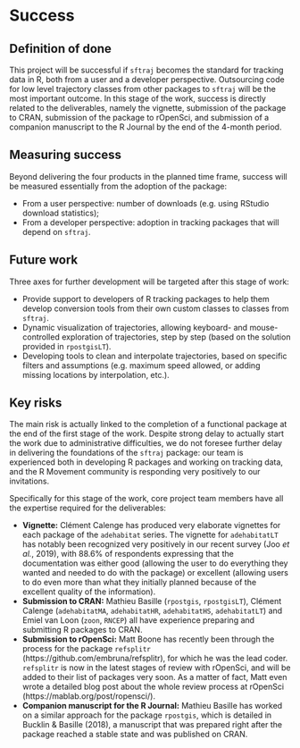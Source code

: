 # Success
<!-- 
Projects should have a definition of done that is measurable, and a thorough understanding going in of what the risks are to delivery 
-->

## Definition of done
<!-- 
What does success look like? 
-->

This project will be successful if `sftraj` becomes the standard for
tracking data in R, both from a user and a developer
perspective. Outsourcing code for low level trajectory classes from
other packages to `sftraj` will be the most important outcome. In this
stage of the work, success is directly related to the deliverables,
namely the vignette, submission of the package to CRAN, submission of
the package to rOpenSci, and submission of a companion manuscript to
the R Journal by the end of the 4-month period.


## Measuring success
<!-- 
How will we know when success is achieved, what markers can we use along the way 
-->

Beyond delivering the four products in the planned time frame, success
will be measured essentially from the adoption of the package:

* From a user perspective: number of downloads (e.g. using RStudio
  download statistics);
* From a developer perspective: adoption in tracking packages that
  will depend on `sftraj`.


## Future work
<!-- 
How could this be extended / developed in the future by yourself and/or the community in general?
-->

Three axes for further development will be targeted after this stage
of work:

  * Provide support to developers of R tracking packages to help them
    develop conversion tools from their own custom classes to classes
    from `sftraj`.
  * Dynamic visualization of trajectories, allowing keyboard- and
    mouse-controlled exploration of trajectories, step by step (based
    on the solution provided in `rpostgisLT`).
  * Developing tools to clean and interpolate trajectories, based on
    specific filters and assumptions (e.g. maximum speed allowed, or
    adding missing locations by interpolation, etc.).


## Key risks
<!-- 
What sort of things could come up that can delay or break the project?

 - [ ] People
 - [ ] Processes
 - [ ] Tooling & Technology
 - [ ] Costs

-->

The main risk is actually linked to the completion of a functional
package at the end of the first stage of the work. Despite strong
delay to actually start the work due to administrative difficulties,
we do not foresee further delay in delivering the foundations of the
`sftraj` package: our team is experienced both in developing R
packages and working on tracking data, and the R Movement community is
responding very positively to our invitations.

Specifically for this stage of the work, core project team members
have all the expertise required for the deliverables:

* **Vignette:** Clément Calenge has produced very elaborate vignettes
  for each package of the `adehabitat` series. The vignette for
  `adehabitatLT` has notably been recognized very positively in our
  recent survey (Joo *et al.*, 2019), with 88.6% of respondents
  expressing that the documentation was either good (allowing the user
  to do everything they wanted and needed to do with the package) or
  excellent (allowing users to do even more than what they initially
  planned because of the excellent quality of the information).
* **Submission to CRAN:** Mathieu Basille (`rpostgis`, `rpostgisLT`),
  Clément Calenge (`adehabitatMA`, `adehabitatHR`, `adehabitatHS`,
  `adehabitatLT`) and Emiel van Loon (`zoon`, `RNCEP`) all have
  experience preparing and submitting R packages to CRAN.
* **Submission to rOpenSci:** Matt Boone has recently been through the
  process for the package `refsplitr`
  (https://github.com/embruna/refsplitr), for which he was the lead
  coder. `refsplitr` is now in the latest stages of review with
  rOpenSci, and will be added to their list of packages very soon. As
  a matter of fact, Matt even wrote a detailed blog post about the
  whole review process at rOpenSci
  (https://mablab.org/post/ropensci/).
* **Companion manuscript for the R Journal:** Mathieu Basille has
  worked on a similar approach for the package `rpostgis`, which is
  detailed in Bucklin & Basille (2018), a manuscript that was prepared
  right after the package reached a stable state and was published on
  CRAN.
